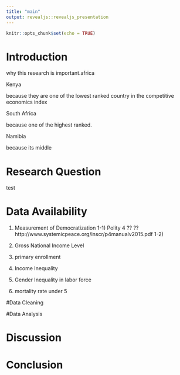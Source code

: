 ```yaml
---
title: "main"
output: revealjs::revealjs_presentation
---
```


```r
knitr::opts_chunk$set(echo = TRUE)
```

# Introduction
why this research is important.africa

Kenya

  because they are one of the lowest ranked country in the competitive economics index

South Africa

  because one of the highest ranked.

Namibia

  because its middle
  

# Research Question
test


# Data Availability

1) Measurement of Democratization
  1-1) Polity 4
 ?? ??http://www.systemicpeace.org/inscr/p4manualv2015.pdf
  1-2) 

2) Gross National Income Level

3) primary enrollment

4) Income Inequality

5) Gender Inequality in labor force

6) mortality rate under 5

#Data Cleaning

#Data Analysis

# Discussion

# Conclusion
```r


```

